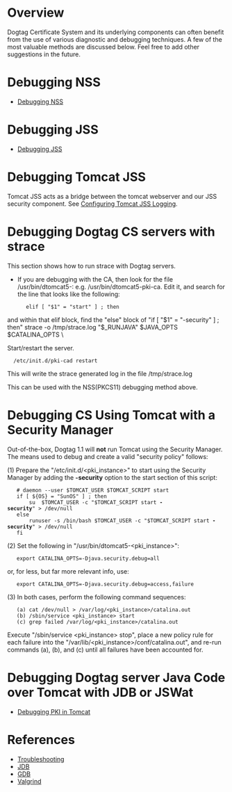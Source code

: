 = Overview =

Dogtag Certificate System and its underlying components can often benefit from the use of various diagnostic and debugging techniques. A few of the most valuable methods are discussed below. Feel free to add other suggestions in the future.

= Debugging NSS =

* [https://github.com/dogtagpki/nss/wiki/Debugging-NSS Debugging NSS]

= Debugging JSS =

* [[Debugging JSS]]

= Debugging Tomcat JSS =

Tomcat JSS acts as a bridge between the tomcat webserver and our JSS security component. See [https://github.com/dogtagpki/tomcatjss/wiki/Configuring-Tomcat-JSS-Logging Configuring Tomcat JSS Logging].

= Debugging Dogtag CS servers with strace =

This section shows how to run strace with Dogtag servers.

* If you are debugging with the CA, then look for the file /usr/bin/dtomcat5-<instance-nme>: e.g. /usr/bin/dtomcat5-pki-ca. Edit it, and search for the line that looks like the following:

       elif [ "$1" = "start" ] ; then

and within that elif block, find the "else" block of "if [ "$1" = "-security" ] ; then" strace -o /tmp/strace.log "$_RUNJAVA" $JAVA_OPTS $CATALINA_OPTS \

Start/restart the server.

   /etc/init.d/pki-cad restart

This will write the  strace generated log in the file /tmp/strace.log

This can be used with the NSS(PKCS11) debugging method above.

= Debugging CS Using Tomcat with a Security Manager =

Out-of-the-box, Dogtag 1.1 will '''not''' run Tomcat using the Security Manager.
The means used to debug and create a valid "security policy" follows:

(1) Prepare the "/etc/init.d/&lt;pki_instance&gt;" to start using the Security Manager by adding the '''-security''' option to the start section of this script:

    # daemon --user $TOMCAT_USER $TOMCAT_SCRIPT start
    if [ ${OS} = "SunOS" ] ; then
        su  $TOMCAT_USER -c "$TOMCAT_SCRIPT start '''-security'''" > /dev/null
    else
        runuser -s /bin/bash $TOMCAT_USER -c "$TOMCAT_SCRIPT start '''-security'''" > /dev/null
    fi

(2) Set the following in "/usr/bin/dtomcat5-&lt;pki_instance&gt;":

    export CATALINA_OPTS=-Djava.security.debug=all

<ul>or, for less, but far more relevant info, use:</ul>

    export CATALINA_OPTS=-Djava.security.debug=access,failure

(3) In both cases, perform the following command sequences:

    (a) cat /dev/null > /var/log/&lt;pki_instance&gt;/catalina.out
    (b) /sbin/service &lt;pki_instance&gt; start
    (c) grep failed /var/log/&lt;pki_instance&gt;/catalina.out

<ul>Execute "/sbin/service &lt;pki_instance&gt; stop", place a new policy rule for each failure into the "/var/lib/&lt;pki_instance&gt;/conf/catalina.out", and re-run commands (a), (b), and (c) until all failures have been accounted for.</ul>

= Debugging Dogtag server Java Code over Tomcat with JDB or JSWat =

* [[Debugging PKI in Tomcat]]

= References =

* [[Troubleshooting]]
* [[JDB]]
* [[GDB]]
* [[Valgrind]]
